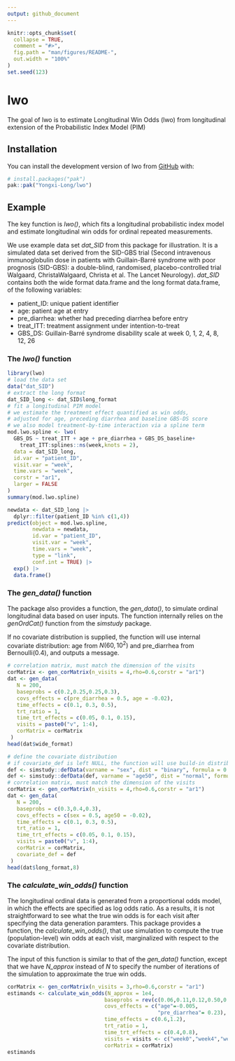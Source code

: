 ```yaml
---
output: github_document
---
```


<!-- README.md is generated from README.Rmd. Please edit that file -->

```r
knitr::opts_chunk$set(
  collapse = TRUE,
  comment = "#>",
  fig.path = "man/figures/README-",
  out.width = "100%"
)
set.seed(123)
```

# lwo

<!-- badges: start -->
<!-- badges: end -->

The goal of lwo is to estimate Longitudinal Win Odds (lwo) from longitudinal extension of the Probabilistic Index Model (PIM)

## Installation

You can install the development version of lwo from [GitHub](https://github.com/) with:

``` r
# install.packages("pak")
pak::pak("Yongxi-Long/lwo")
```

## Example

The key function is *lwo()*, which fits a longitudinal probabilistic index model and estimate longitudinal win odds for ordinal repeated measurements. 

We use example data set *dat_SID* from this package for illustration. It is a simulated data set derived from the SID-GBS trial (Second intravenous immunoglobulin dose in patients with Guillain-Barré syndrome with poor prognosis (SID-GBS): a double-blind, randomised, placebo-controlled trial
Walgaard, ChristaWalgaard, Christa et al.
The Lancet Neurology). *dat_SID* contains both the wide format data.frame and the long format data.frame, of the following variables:

-   patient_ID: unique patient identifier
-   age: patient age at entry
-   pre_diarrhea: whether had preceding diarrhea before entry
-   treat_ITT: treatment assignment under intention-to-treat
-   GBS_DS: Guillain-Barré syndrome disability scale at week 0, 1, 2, 4, 8, 12, 26

### The *lwo()* function

```r
library(lwo)
# load the data set
data("dat_SID")
# extract the long format
dat_SID_long <- dat_SID$long_format
# fit a longitudinal PIM model
# we estimate the treatment effect quantified as win odds,
# adjusted for age, preceding diarrhea and baseline GBS-DS score
# we also model treatment-by-time interaction via a spline term
mod.lwo.spline <- lwo(
  GBS_DS ~ treat_ITT + age + pre_diarrhea + GBS_DS_baseline+
    treat_ITT:splines::ns(week,knots = 2),
  data = dat_SID_long,
  id.var = "patient_ID",
  visit.var = "week",
  time.vars = "week",
  corstr = "ar1",
  larger = FALSE
)
summary(mod.lwo.spline)

newdata <- dat_SID_long |>
  dplyr::filter(patient_ID %in% c(1,4))
predict(object = mod.lwo.spline,
        newdata = newdata,
        id.var = "patient_ID",
        visit.var = "week",
        time.vars = "week",
        type = "link",
        conf.int = TRUE) |>
  exp() |>
  data.frame()
```

### The *gen_data()* function

The package also provides a function, the *gen_data()*, to simulate ordinal longitudinal data based on user inputs. The function internally relies on the *genOrdCat()* function from the *simstudy* package.

If no covariate distribution is supplied, the function will use internal covariate distribution: age from $N(60,10^2)$ and pre_diarrhea from $\text{Bernoulli}(0.4)$, and outputs a message.

```r
# correlation matrix, must match the dimension of the visits
corMatrix <- gen_corMatrix(n_visits = 4,rho=0.6,corstr = "ar1")
dat <- gen_data(
   N = 200,
   baseprobs = c(0.2,0.25,0.25,0.3),
   covs_effects = c(pre_diarrhea = 0.5, age = -0.02),
   time_effects = c(0.1, 0.3, 0.5),
   trt_ratio = 1,
   time_trt_effects = c(0.05, 0.1, 0.15),
   visits = paste0("v", 1:4),
   corMatrix = corMatrix
 )
head(dat$wide_format)
```


```r
# define the covariate distribution
# if covariate_def is left NULL, the function will use build-in distributions for (continuous) age variable and (binary) preceding diarrhea variable.
def <- simstudy::defData(varname = "sex", dist = "binary", formula = 0.5)
def <- simstudy::defData(def, varname = "age50", dist = "normal", formula = 0, variance = 100)
# correlation matrix, must match the dimension of the visits
corMatrix <- gen_corMatrix(n_visits = 4,rho=0.6,corstr = "ar1")
dat <- gen_data(
   N = 200,
   baseprobs = c(0.3,0.4,0.3),
   covs_effects = c(sex = 0.5, age50 = -0.02),
   time_effects = c(0.1, 0.3, 0.5),
   trt_ratio = 1,
   time_trt_effects = c(0.05, 0.1, 0.15),
   visits = paste0("v", 1:4),
   corMatrix = corMatrix,
   covariate_def = def
 )
head(dat$long_format,8)
```

### The *calculate_win_odds()* function

The longitudinal ordinal data is generated from a proportional odds model, in which the effects are specified as log odds ratio. As a results, it is not straightforward to see what the true win odds is for each visit after specifying the data generation paramters. This package provides a function, the *calculate_win_odds()*, that use simulation to compute the true (population-level) win odds at each visit, marginalized with respect to the covariate distribution.

The input of this function is similar to that of the *gen_data()* function, except that we have *N_approx* instead of *N* to specify the number of iterations of the simulation to approximate the true win odds.

```r
corMatrix <- gen_corMatrix(n_visits = 3,rho=0.6,corstr = "ar1")
estimands <- calculate_win_odds(N_approx = 1e4,
                               baseprobs = rev(c(0.06,0.11,0.12,0.50,0.21)),
                               covs_effects = c("age"=-0.005,
                                                "pre_diarrhea"= 0.23),
                               time_effects = c(0.6,1.2),
                               trt_ratio = 1,
                               time_trt_effects = c(0.4,0.8),
                               visits = visits <- c("week0","week4","week8"),
                               corMatrix = corMatrix)
estimands
```


